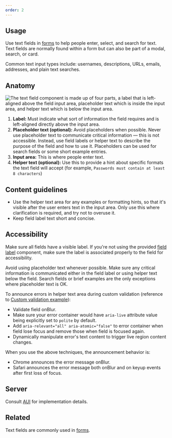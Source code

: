 ```yaml
---
order: 2
---
```


## Usage

Use text fields in [forms](/patterns/forms) to help people enter, select, and search for text. Text fields are normally found within a form but can also be part of a modal, search, or card.

Common text input types include: usernames, descriptions, URLs, emails, addresses, and plain text searches.

## Anatomy

![The text field component is made up of four parts, a label that is left-aligned above the field input area, placeholder text which is inside the input area, and helper text which is below the input area.](images/text-field-anatomy.png)

1. **Label:** Must indicate what sort of information the field requires and is left-aligned directly above the input area.
2. **Placeholder text (optional):** Avoid placeholders when possible. Never use placeholder text to communicate critical information — this is not accessible. Instead, use field labels or helper text to describe the purpose of the field and how to use it. Placeholders can be used for search fields or some short example entries.
3. **Input area:** This is where people enter text.
4. **Helper text (optional):** Use this to provide a hint about specific formats the text field will accept (for example, `Passwords must contain at least 8 characters`)

## Content guidelines

- Use the helper text area for any examples or formatting hints, so that it's visible after the user enters text in the input area. Only use this where clarification is required, and try not to overuse it.
- Keep field label text short and concise.

## Accessibility

Make sure all fields have a visible label. If you're not using the provided [field label](/components/form/examples#field) component, make sure the label is associated properly to the field for accessibility.

Avoid using placeholder text whenever possible. Make sure any critical information is communicated either in the field label or using helper text below the field. Search fields or brief examples are the only exceptions where placeholder text is OK.

To announce errors in helper text area during custom validation (reference to [Custom validation example](https://atlassian.design/components/textfield/examples#custom-validation)):

- Validate field onBlur.
- Make sure your error container would have `aria-live` attribute value being explicitly set to `polite` by default.
- Add `aria-relevant="all" aria-atomic="false"` to error container when field lose focus and remove those when field is focused again.
- Dynamically manipulate error's text content to trigger live region content changes.

When you use the above techniques, the announcement behavior is:

- Chrome announces the error message onBlur.
- Safari announces the error message both onBlur and on keyup events after first loss of focus.

## Server

Consult [AUI](https://docs.atlassian.com/aui/latest/docs/forms.html) for implementation details.

## Related

Text fields are commonly used in [forms](/patterns/forms).
